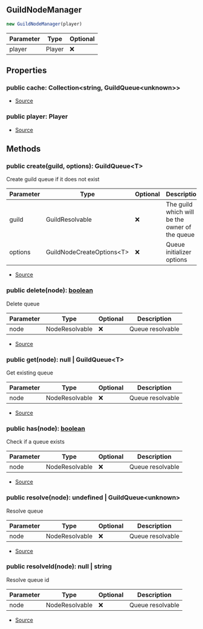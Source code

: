 ## GuildNodeManager


```typescript
new GuildNodeManager(player)
```
| Parameter | Type | Optional |
| ----------- | ----------- | ----------- |
| player | Player | ❌ |


## Properties
### public cache: Collection\<string, GuildQueue\<unknown>>
- [Source](https://github.com/Androz2091/discord-player/blob/cb6c009/packages/discord-player/src/Structures/GuildNodeManager.ts#L38)
### public player: Player
- [Source](https://github.com/Androz2091/discord-player/blob/cb6c009/packages/discord-player/src/Structures/GuildNodeManager.ts#L39)

## Methods
### public create(guild, options): GuildQueue\<T>
Create guild queue if it does not exist



| Parameter | Type | Optional | Description |
| ----------- | ----------- | ----------- | ----------- |
| guild | GuildResolvable | ❌ | The guild which will be the owner of the queue |
| options | GuildNodeCreateOptions\<T> | ❌ | Queue initializer options |


- [Source](https://github.com/Androz2091/discord-player/blob/cb6c009/packages/discord-player/src/Structures/GuildNodeManager.ts#L46)
### public delete(node): [boolean](https://developer.mozilla.org/en-US/docs/Web/JavaScript/Reference/Global_Objects/Boolean)
Delete queue



| Parameter | Type | Optional | Description |
| ----------- | ----------- | ----------- | ----------- |
| node | NodeResolvable | ❌ | Queue resolvable |


- [Source](https://github.com/Androz2091/discord-player/blob/cb6c009/packages/discord-player/src/Structures/GuildNodeManager.ts#L137)
### public get(node): null \| GuildQueue\<T>
Get existing queue



| Parameter | Type | Optional | Description |
| ----------- | ----------- | ----------- | ----------- |
| node | NodeResolvable | ❌ | Queue resolvable |


- [Source](https://github.com/Androz2091/discord-player/blob/cb6c009/packages/discord-player/src/Structures/GuildNodeManager.ts#L117)
### public has(node): [boolean](https://developer.mozilla.org/en-US/docs/Web/JavaScript/Reference/Global_Objects/Boolean)
Check if a queue exists



| Parameter | Type | Optional | Description |
| ----------- | ----------- | ----------- | ----------- |
| node | NodeResolvable | ❌ | Queue resolvable |


- [Source](https://github.com/Androz2091/discord-player/blob/cb6c009/packages/discord-player/src/Structures/GuildNodeManager.ts#L128)
### public resolve(node): undefined \| GuildQueue\<unknown>
Resolve queue



| Parameter | Type | Optional | Description |
| ----------- | ----------- | ----------- | ----------- |
| node | NodeResolvable | ❌ | Queue resolvable |


- [Source](https://github.com/Androz2091/discord-player/blob/cb6c009/packages/discord-player/src/Structures/GuildNodeManager.ts#L156)
### public resolveId(node): null \| string
Resolve queue id



| Parameter | Type | Optional | Description |
| ----------- | ----------- | ----------- | ----------- |
| node | NodeResolvable | ❌ | Queue resolvable |


- [Source](https://github.com/Androz2091/discord-player/blob/cb6c009/packages/discord-player/src/Structures/GuildNodeManager.ts#L168)